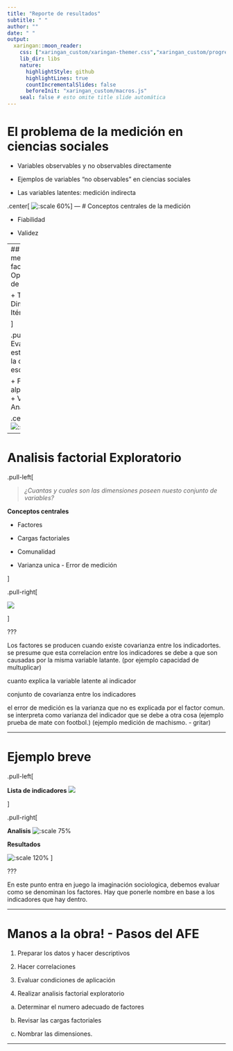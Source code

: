 ```yaml
---
title: "Reporte de resultados"
subtitle: " "
author: ""
date: " "
output:
  xaringan::moon_reader:
    css: ["xaringan_custom/xaringan-themer.css","xaringan_custom/progress-bar.css","https://cdnjs.cloudflare.com/ajax/libs/animate.css/3.7.0/animate.min.css"]
    lib_dir: libs
    nature:
      highlightStyle: github
      highlightLines: true
      countIncrementalSlides: false
      beforeInit: "xaringan_custom/macros.js"
    seal: false # esto omite title slide automática
---
```

# El problema de la medición en ciencias sociales

- Variables observables y no observables directamente

- Ejemplos de variables "no observables" en ciencias sociales 

- Las variables latentes: medición indirecta

.center[
![:scale 60%](medir_inteligencia.png)
]
---
# Conceptos centrales de la medición 

- Fiabilidad

- Validez


---
## Modelos de medición y factores
.pull-left[
Operacionalizacion de los constructos

  + Teoría
  + Dimensiones
  + Itéms
  + Preguntas
  
  ]

.pull-right[
Evaluamos estadisticamente la calidad de la escala

  + Fiabilidad -  alpha de crombach
  + Validez interna - Análisis factorial
  ]
  
.center[  
![:scale 60%](operacionalizacion_personajes.png)
]
---


# Analisis factorial Exploratorio

.pull-left[

> _¿Cuantas y cuales son las dimensiones poseen nuesto conjunto de variables?_

  __Conceptos centrales__

- Factores

- Cargas factoriales

- Comunalidad

- Varianza unica - Error de medición  


]

.pull-right[

![](factor.png)

]


???

Los factores se producen cuando existe covarianza entre los indicadortes. se presume que esta correlacion entre los indicadores se debe a que son causadas por la misma variable latante. (por ejemplo capacidad de multuplicar)

cuanto explica la variable latente al indicador

conjunto de covarianza entre los indicadores

el error de medición es la varianza que no es explicada por el factor comun. se interpreta como varianza del indicador que se debe a otra cosa (ejemplo prueba de mate con footbol.) (ejemplo medición de machismo. - gritar)

---

# Ejemplo breve

.pull-left[

__Lista de indicadores__
![](lista_violencia_pareja.png)

]

.pull-right[

__Analisis__
![:scale 75%](grafico-sedimentacion.png)


__Resultados__

![:scale 120%](operacionalizacion_violencia_pareja.png)
]



???

En este punto entra en juego la imaginación sociologica, debemos evaluar como se denominan los factores. Hay que ponerle nombre en base a los indicadores que hay dentro. 

---

# Manos a la obra! - Pasos del AFE

1. Preparar los datos y hacer descriptivos

2. Hacer correlaciones

3. Evaluar condiciones de aplicación

4. Realizar analisis factorial exploratorio

 a. Determinar el numero adecuado de factores
 
 b. Revisar las cargas factoriales
 
 c. Nombrar las dimensiones.

---




